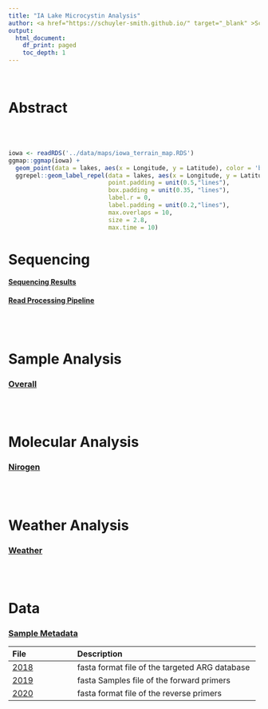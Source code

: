 ```yaml
---
title: "IA Lake Microcystin Analysis"
author: <a href="https://schuyler-smith.github.io/" target="_blank" >Schuyler D. Smith</a>
output:
  html_document:
    df_print: paged
    toc_depth: 1
---
```

<br>

# Abstract


<br>
<br>

```r
iowa <- readRDS('../data/maps/iowa_terrain_map.RDS')
ggmap::ggmap(iowa) + 
  geom_point(data = lakes, aes(x = Longitude, y = Latitude), color = 'blue') +
  ggrepel::geom_label_repel(data = lakes, aes(x = Longitude, y = Latitude, label =Lake), 
                            point.padding = unit(0.5,"lines"), 
                            box.padding = unit(0.35, "lines"), 
                            label.r = 0,
                            label.padding = unit(0.2,"lines"),
                            max.overlaps = 10,
                            size = 2.8,
                            max.time = 10)
```

# Sequencing
#### [Sequencing Results](sequencing.html#Sequencing_Results)
#### [Read Processing Pipeline](sequencing.html#Read_Processing_Pipeline)

<br>
<br>

# Sample Analysis
### [Overall](sample_analysis.html#Overall)

<br>
<br>

# Molecular Analysis
### [Nirogen](molecular.html)

<br>
<br>

# Weather Analysis
### [Weather](weather.html)

<br>
<br>

# Data
### [Sample Metadata](data.html#Sample_Metadata)
File | Description
:------------- |:--------------------------------------
[2018](data.html#Sample_Metadata) | fasta format file of the targeted ARG database
[2019](data.html#Sample_Metadata) | fasta Samples file of the forward primers
[2020](data.html#Sample_Metadata) | fasta format file of the reverse primers

<br>
<br>
